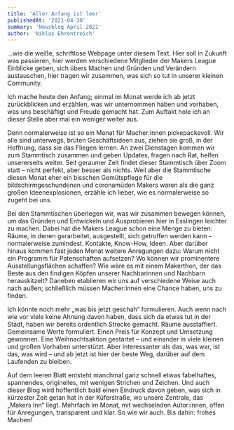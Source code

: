 ```yaml
---
title: 'Aller Anfang ist leer'
publishedAt: '2021-04-30'
summary: 'Newsblog April 2021'
author: 'Niklas Ehrentreich'
---
```


…wie die weiße, schriftlose Webpage unter diesem Text. Hier soll in Zukunft was passieren, hier werden verschiedene Mitglieder der Makers League Einblicke geben, sich übers Machen und Gründen und Verändern austauschen, hier tragen wir zusammen, was sich so tut in unserer kleinen Community.

Ich mache heute den Anfang; einmal im Monat werde ich ab jetzt zurückblicken und erzählen, was wir unternommen haben und vorhaben, was uns beschäftigt und Freude gemacht hat. Zum Auftakt hole ich an dieser Stelle aber mal ein weniger weiter aus.

Denn normalerweise ist so ein Monat für Macher:innen pickepackevoll. Wir alle sind unterwegs, brüten Geschäftsideen aus, ziehen sie groß, in der Hoffnung, dass sie das Fliegen lernen. An zwei Dienstagen kommen wir zum Stammtisch zusammen und geben Updates, fragen nach Rat, helfen unsererseits weiter. Seit geraumer Zeit findet dieser Stammtisch über Zoom statt – nicht perfekt, aber besser als nichts. Weil aber die Stammtische diesen Monat eher ein bisschen Gemütspflege für die bildschirmgeschundenen und coronamüden Makers waren als die ganz großen Ideenexplosionen, erzähle ich lieber, wie es normalerweise so zugeht bei uns.

Bei den Stammtischen überlegen wir, was wir zusammen bewegen können, um das Gründen und Entwickeln und Ausprobieren hier in Esslingen leichter zu machen. Dabei hat die Makers League schon eine Menge zu bieten: Räume, in denen gerarbeitet, ausgestellt, sich getroffen werden kann – normalerweise zumindest. Kontakte, Know-How, Ideen. Aber darüber hinaus kommen fast jeden Monat weitere Anregungen dazu: Warum nicht ein Programm für Patenschaften aufsetzen? Wo können wir prominentere Ausstellungsflächen schaffen? Wie wäre es mit einem Makerthon, der das Beste aus den findigen Köpfen unserer Nachbarinnen und Nachbarn herauskitzelt? Daneben etablieren wir uns auf verschiedene Weise auch nach außen; schließlich müssen Macher:innen eine Chance haben, uns zu finden.

Ich könnte noch mehr „was bis jetzt geschah“ formulieren. Auch wenn nach wie vor viele keine Ahnung davon haben, dass sich da etwas tut in der Stadt, haben wir bereits ordentlich Strecke gemacht. Räume ausstaffiert. Gemeinsame Werte formuliert. Einen Preis für Konzept und Umsetzung gewonnen. Eine Weihnachtsaktion gestartet – und einander in viele kleinen und großen Vorhaben unterstützt. Aber interessanter als das, was war, ist das, was wird – und ab jetzt ist hier der beste Weg, darüber auf dem Laufenden zu bleiben.

Auf dem leeren Blatt entsteht manchmal ganz schnell etwas fabelhaftes, spannendes, originelles, mit wenigen Strichen und Zeichen. Und auch dieser Blog wird hoffentlich bald einen Eindruck davon geben, was sich in kürzester Zeit getan hat in der Küferstraße, wo unsere Zentrale, das „Makers Inn“ liegt. Mehrfach im Monat, mit wechselnden Autor:innen, offen für Anregungen, transparent und klar. So wie wir auch. Bis dahin: frohes Machen!
